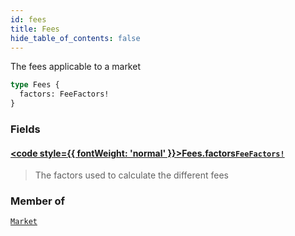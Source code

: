 ```yaml
---
id: fees
title: Fees
hide_table_of_contents: false
---
```








The fees applicable to a market

```graphql
type Fees {
  factors: FeeFactors!
}
```


### Fields

#### [<code style={{ fontWeight: 'normal' }}>Fees.<b>factors</b></code>](#)<Bullet />[`FeeFactors!`](/docs/testnet/graphql/objects/fee-factors) <Badge class="secondary" text="non-null"/> <Badge class="secondary" text="object"/>
> The factors used to calculate the different fees
> 



### Member of

[`Market`](/docs/testnet/graphql/objects/market)  <Badge class="secondary" text="object"/>



